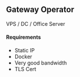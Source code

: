 
## Gateway Operator

<span className="description">
    VPS / DC / Office Server
</span>

#### Requirements

- Static IP
- Docker
- Very good bandwidth
- TLS Cert

<div className="mt-12">
    <Button2 text="Instructions" link="" />
</div>